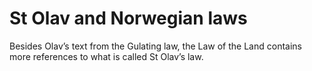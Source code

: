 # St Olav and Norwegian laws

Besides Olav’s text from the Gulating law, the Law of the Land contains more references to what is called St Olav’s law.
